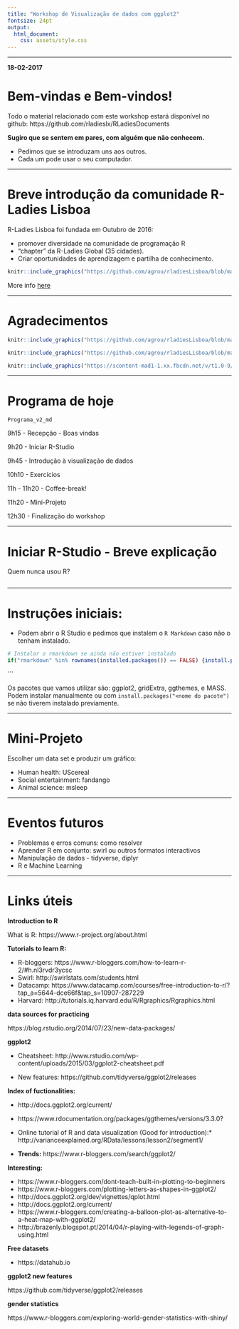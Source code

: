 ```yaml
---
title: "Workshop de Visualização de dados com ggplot2"
fontsize: 24pt
output:
  html_document:
    css: assets/style.css
---
```


***
**18-02-2017**


Bem-vindas e Bem-vindos!
========================================================

Todo o material relacionado com este workshop estará disponível no github: https://github.com/rladieslx/RLadiesDocuments

**Sugiro que se sentem em pares, com alguém que não conhecem.**

* Pedimos que se introduzam uns aos outros.
* Cada um pode usar o seu computador. 

***

Breve introdução da comunidade R-Ladies Lisboa
========================================================

R-Ladies Lisboa foi fundada em Outubro de 2016: 

* promover diversidade na comunidade de programação R 
* "chapter" da R-Ladies Global (35 cidades). 
* Criar oportunidades de aprendizagem e partilha de conhecimento.

```r
knitr::include_graphics("https://github.com/agrou/rladiesLisboa/blob/master/1stEvent/assets/img/R_LadiesGlobal_map.jpg?raw=true")
```
More info [here]("https://twitter.com/RLadiesGlobal/status/826495230710947840/photo/1")

***

Agradecimentos 
========================================================

```r
knitr::include_graphics("https://github.com/agrou/rladiesLisboa/blob/master/1stEvent/assets/img/R-LadiesGlobal_min.png?raw=true")
```

```r
knitr::include_graphics("https://github.com/agrou/rladiesLisboa/blob/master/1stEvent/assets/img/ilustat.png?raw=true")
```

```r
knitr::include_graphics("https://scontent-mad1-1.xx.fbcdn.net/v/t1.0-9/206372_547201345310809_1638096680_n.png?oh=2513ea3f7e94f283682ab3e924b3fcf4&oe=5906D34E")
```

***

Programa de hoje
========================================================
```Programa_v2_md```

9h15 - Recepção - Boas vindas

9h20 -  Iniciar R-Studio 

9h45 - Introdução à visualização de dados

10h10 - Exercícios

11h - 11h20 - Coffee-break! 

11h20 - Mini-Projeto

12h30 - Finalização do workshop 

***

Iniciar R-Studio - Breve explicação
========================================================

Quem nunca usou R?


```r

```

***

Instruções iniciais:
========================================================
- Podem abrir o R Studio e pedimos que instalem o `R Markdown` caso não o tenham instalado.
```r
# Instalar o rmarkdown se ainda não estiver instalado
if("rmarkdown" %in% rownames(installed.packages()) == FALSE) {install.packages("rmarkdown")}
```
```


Os pacotes que vamos utilizar são: ggplot2, gridExtra, ggthemes, e MASS. 
Podem instalar manualmente ou com ```install.packages("<nome do pacote")``` se não tiverem instalado previamente.

***

Mini-Projeto
========================================================

Escolher um data set e produzir um gráfico:

* Human health: UScereal
* Social entertainment: fandango
* Animal science: msleep

***

Eventos futuros
========================================================
* Problemas e erros comuns: como resolver
* Aprender R em conjunto: swirl ou outros formatos interactivos
* Manipulação de dados - tidyverse, diplyr
* R e Machine Learning

***

Links úteis
========================================================

**Introduction to R**

What is R: https://www.r-project.org/about.html

**Tutorials to learn R:** 

* R-bloggers: https://www.r-bloggers.com/how-to-learn-r-2/#h.nl3rvdr3ycsc
* Swirl: http://swirlstats.com/students.html
* Datacamp: https://www.datacamp.com/courses/free-introduction-to-r/?tap_a=5644-dce66f&tap_s=10907-287229
* Harvard: http://tutorials.iq.harvard.edu/R/Rgraphics/Rgraphics.html

**data sources for practicing**

https://blog.rstudio.org/2014/07/23/new-data-packages/

**ggplot2**

* Cheatsheet: http://www.rstudio.com/wp-content/uploads/2015/03/ggplot2-cheatsheet.pdf

* New features: https://github.com/tidyverse/ggplot2/releases


**Index of fuctionalities:** 

* http://docs.ggplot2.org/current/
* https://www.rdocumentation.org/packages/ggthemes/versions/3.3.0?

* Online tutorial of R and data visualization (Good for introduction):* http://varianceexplained.org/RData/lessons/lesson2/segment1/

* **Trends:** https://www.r-bloggers.com/search/ggplot2/

**Interesting:**

* https://www.r-bloggers.com/dont-teach-built-in-plotting-to-beginners
* https://www.r-bloggers.com/plotting-letters-as-shapes-in-ggplot2/
* http://docs.ggplot2.org/dev/vignettes/qplot.html
* http://docs.ggplot2.org/current/
* https://www.r-bloggers.com/creating-a-balloon-plot-as-alternative-to-a-heat-map-with-ggplot2/ 
* http://brazenly.blogspot.pt/2014/04/r-playing-with-legends-of-graph-using.html

**Free datasets**

* https://datahub.io

**ggplot2 new features**

https://github.com/tidyverse/ggplot2/releases

**gender statistics**

https://www.r-bloggers.com/exploring-world-gender-statistics-with-shiny/
